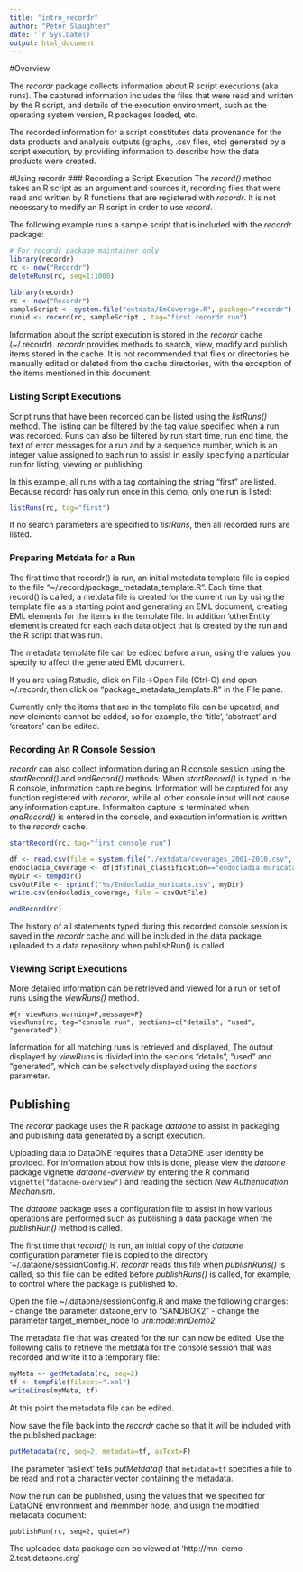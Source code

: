```yaml
---
title: "intro_recordr"
author: "Peter Slaughter"
date: '`r Sys.Date()`'
output: html_document
---
```

#Overview

The *recordr* package collects information about R script executions (aka runs). The captured information 
includes the files that were read and written by the R script, and details of the execution
environment, such as the operating system version, R packages loaded, etc.

The recorded information for a script constitutes data provenance for the data products and analysis outputs (graphs, .csv files, etc) generated by a script execution, by providing  information to describe how the data products were created.

#Using recordr
### Recording a Script Execution
The *record()* method takes an R script as an argument and sources it, recording files that
were read and written by R functions that are registered with *recordr*. It is not necessary to 
modify an R script in order to use *record*. 

The following example runs a sample script that is included with the *recordr* package:

```r
# For recordr package maintainer only
library(recordr)
rc <- new("Recordr")
deleteRuns(rc, seq=1:1000)
```

```r
library(recordr)
rc <- new("Recordr")
sampleScript <- system.file("extdata/EmCoverage.R", package="recordr")
runid <- record(rc, sampleScript , tag="first recordr run")
```

Information about the script execution is stored in the *recordr* cache (~/.recordr). *recordr* provides methods to
search, view, modify and publish items stored in the cache. It is not recommended that files or directories be manually edited or deleted from the cache directories, with the exception of the items mentioned in this document.

### Listing Script Executions
Script runs that have been recorded can be listed using the *listRuns()* method. The
listing can be filtered by the tag value specified when a run was recorded.
Runs can also be filtered by run start time, run end time, the text of error messages for a run and by a sequence number, which is an integer
value assigned to each run to assist in easily specifying a particular run for listing, 
viewing or publishing.

In this example, all runs with a tag containing the string "first" are listed. Because
recordr has only run once in this demo, only one run is listed:
```r
listRuns(rc, tag="first")
```
If no search parameters are specified to *listRuns*, then all recorded runs are listed. 

### Preparing Metdata for a Run

The first time that recordr() is run, an initial metadata template file is copied to 
the file "~/.record/package_metadata_template.R". Each time that record() is called, a
metdata file is created for the current run by using the template file as a starting
point and generating an EML document, creating EML elements for the items in
the template file. In addition 'otherEntity' element is created for each each data
object that is created by the run and the R script that was run.

The metadata template file can be edited before a run, using the values you specify
to affect the generated EML document.

If you are using Rstudio, click on File->Open File (Ctrl-O)
and open ~/.recordr, then click on "package_metadata_template.R" in the File pane. 

Currently only the items that are in the template file can be updated, and new elements
cannot be added, so for example, the 'title', 'abstract' and 'creators' can be edited.

### Recording An R Console Session

*recordr* can also collect information during an R console session using the
*startRecord()* and *endRecord()* methods. When *startRecord()* is typed in
the R console, information capture begins. Information will be captured for any
function registered with *recordr*, while all other console input will not cause
any information capture. Informaiton capture is terminated when *endRecord()* is
entered in the console, and execution information is written to the *recordr* 
cache.

```r
startRecord(rc, tag="first console run")

df <- read.csv(file = system.file("./extdata/coverages_2001-2010.csv", package="recordr"))
endocladia_coverage <- df[df$final_classification=="endocladia muricata",]
myDir <- tempdir()
csvOutFile <- sprintf("%s/Endocladia_muricata.csv", myDir)
write.csv(endocladia_coverage, file = csvOutFile)

endRecord(rc)
```

The history of all statements typed during this recorded console session is
saved in the *recordr* cache and will be included in the data package uploaded 
to a data repository when publishRun() is called.

### Viewing Script Executions

More detailed information can be retrieved and viewed for a run or set of runs
using the *viewRuns()* method.

```
#{r viewRuns,warning=F,message=F}
viewRuns(rc, tag="console run", sections=c("details", "used", "generated"))
```

Information for all matching runs is retrieved and displayed, 
The output displayed by *viewRuns* is divided into the secions "details", "used" 
and "generated", which can be selectively displayed using the _sections_ parameter.

## Publishing
The *recordr* package uses the R package *dataone* to assist in packaging and publishing data generated by a script execution. 

Uploading data to DataONE requires that a DataONE user identity be provided. For information about how this is done, please
view the *dataone* package vignette *dataone-overview* by entering the R command `vignette("dataone-overview")` and reading
the section *New Authentication Mechanism*.

The *dataone* package uses a configuration file to assist
in how various operations are performed such as publishing a data package when the
*publishRun()* method is called. 

The first time that *record()* is run, an initial copy of the *dataone* configuration parameter file is copied to the directory '~/.dataone/sessionConfig.R'. *recordr*
reads this file when *publishRuns()* is called, so this file can
be edited before *publishRuns()* is called, for example, to control where the
package is published to.

Open the file ~/.dataone/sessionConfig.R and make the following changes:
- change the parameter dataone_env to "SANDBOX2"
- change the parameter target_member_node to *urn:node:mnDemo2*

The metadata file that was created for the run can now be edited. Use
the following calls to retrieve the metdata for the console session that
was recorded and write it to a temporary file:

```r
myMeta <- getMetadata(rc, seq=2)
tf <- tempfile(fileext=".xml")
writeLines(myMeta, tf)
```

At this point the metadata file can be edited.

Now save the file back into the *recordr* cache so that it will be included
with the published package:

```r
putMetadata(rc, seq=2, metadata=tf, asText=F)
```

The parameter 'asText' tells *putMetdata()* that `metadata=tf`
specifies a file to be read and not a character vector containing the metadata.

Now the run can be published, using the values that we specified for DataONE
environment and memmber node, and usign the modified metadata document:

```
publishRun(rc, seq=2, quiet=F)
```

The uploaded data package can be viewed at 'http://mn-demo-2.test.dataone.org'
